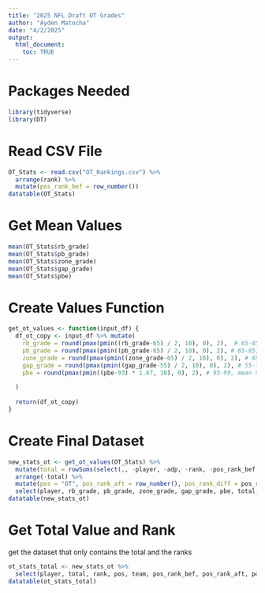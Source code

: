 ```yaml
---
title: "2025 NFL Draft OT Grades"
author: "Ayden Matocha"
date: "4/2/2025"
output:
  html_document:
    toc: TRUE
---
```


# Packages Needed
```r
library(tidyverse)
library(DT)
```

# Read CSV File
```r
OT_Stats <- read.csv("OT_Rankings.csv") %>%
  arrange(rank) %>%
  mutate(pos_rank_bef = row_number())
datatable(OT_Stats)
```


# Get Mean Values
```r
mean(OT_Stats$rb_grade)
mean(OT_Stats$pb_grade)
mean(OT_Stats$zone_grade)
mean(OT_Stats$gap_grade)
mean(OT_Stats$pbe)
```

# Create Values Function
```r
get_ot_values <- function(input_df) {
  df_ot_copy <- input_df %>% mutate(
    rb_grade = round(pmax(pmin((rb_grade-65) / 2, 10), 0), 2),  # 65-85, mean 75
    pb_grade = round(pmax(pmin((pb_grade-65) / 2, 10), 0), 2), # 65-85, mean 75
    zone_grade = round(pmax(pmin((zone_grade-65) / 2, 10), 0), 2), # 65-85, mean 75
    gap_grade = round(pmax(pmin((gap_grade-55) / 2, 10), 0), 2), # 55-75, mean 65
    pbe = round(pmax(pmin((pbe-93) * 1.67, 10), 0), 2), # 93-99, mean 96
    
  )
  
  return(df_ot_copy)
}
```

# Create Final Dataset
```r
new_stats_ot <- get_ot_values(OT_Stats) %>% 
  mutate(total = rowSums(select(., -player, -adp, -rank, -pos_rank_bef, -team))) %>% 
  arrange(-total) %>%
  mutate(pos = "OT", pos_rank_aft = row_number(), pos_rank_diff = pos_rank_bef-pos_rank_aft) %>%
  select(player, rb_grade, pb_grade, zone_grade, gap_grade, pbe, total, rank, pos, team, pos_rank_bef, pos_rank_aft, pos_rank_diff)
datatable(new_stats_ot)
```

# Get Total Value and Rank
get the dataset that only contains the total and the ranks
```r
ot_stats_total <- new_stats_ot %>%
  select(player, total, rank, pos, team, pos_rank_bef, pos_rank_aft, pos_rank_diff)
datatable(ot_stats_total)
```